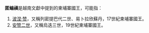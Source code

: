 '''匿螉禛'''是越南文獻中提到的柬埔寨國王，可能指：
#[[波涅·占|波涅·赞]]，又稱列密提巴代二世、易卜拉欣蘇丹，17世紀柬埔寨國王。
#[[安赞二世|安赞二世]]，又稱烏迭三世，19世紀柬埔寨國王。

{{消歧義|cat=三字人名消歧义}}